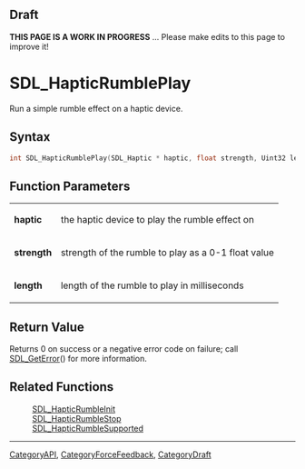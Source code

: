 
== Draft ==


'''THIS PAGE IS A WORK IN PROGRESS''' ... Please make edits to this page to improve it!


= SDL_HapticRumblePlay =

Run a simple rumble effect on a haptic device.

== Syntax ==

<syntaxhighlight lang='c'>
int SDL_HapticRumblePlay(SDL_Haptic * haptic, float strength, Uint32 length );
</syntaxhighlight>

== Function Parameters ==

{|
|'''haptic'''
|the haptic device to play the rumble effect on
|-
|'''strength'''
|strength of the rumble to play as a 0-1 float value
|-
|'''length'''
|length of the rumble to play in milliseconds
|}

== Return Value ==

Returns 0 on success or a negative error code on failure; call
[[SDL_GetError]]() for more information.



== Related Functions ==

:[[SDL_HapticRumbleInit]]
:[[SDL_HapticRumbleStop]]
:[[SDL_HapticRumbleSupported]]

----
[[CategoryAPI]], [[CategoryForceFeedback]], [[CategoryDraft]]


